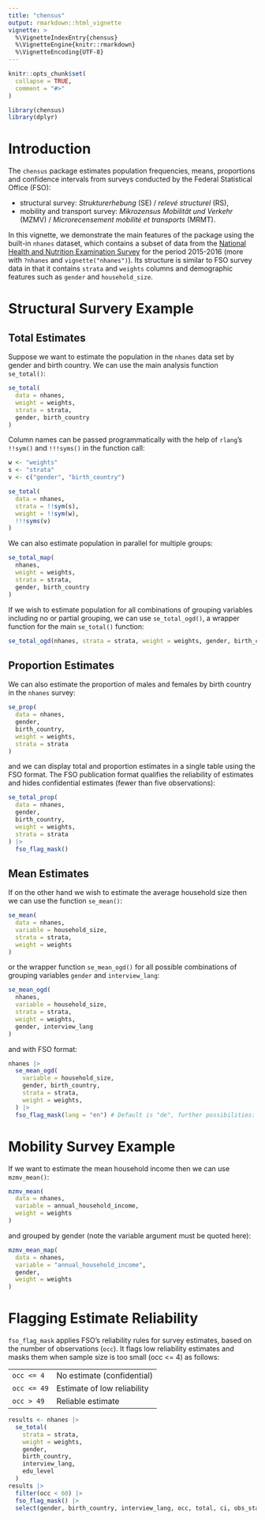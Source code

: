 ```yaml
---
title: "chensus"
output: rmarkdown::html_vignette
vignette: >
  %\VignetteIndexEntry{chensus}
  %\VignetteEngine{knitr::rmarkdown}
  %\VignetteEncoding{UTF-8}
---
```


```r
knitr::opts_chunk$set(
  collapse = TRUE,
  comment = "#>"
)
```

```r
library(chensus)
library(dplyr)
```

# Introduction

The `chensus` package estimates population frequencies, means, proportions and confidence intervals from surveys conducted by the Federal Statistical Office (FSO):

-   structural survey: *Strukturerhebung* (SE) / *relevé structurel* (RS),
-   mobility and transport survey: *Mikrozensus Mobilität und Verkehr* (MZMV) / *Microrecensement mobilité et transports* (MRMT).

In this vignette, we demonstrate the main features of the package using the built-in `nhanes` dataset, which contains a subset of data from the [National Health and Nutrition Examination Survey](https://wwwn.cdc.gov/Nchs/Nhanes/2015-2016/DEMO_I.htm) for the period 2015-2016 (more with `?nhanes` and `vignette("nhanes")`). Its structure is similar to FSO survey data in that it contains `strata` and `weights` columns and demographic features such as `gender` and `household_size`.

# Structural Survery Example

## Total Estimates

Suppose we want to estimate the population in the `nhanes` data set by gender and birth country. We can use the main analysis function `se_total()`:

```r
se_total(
  data = nhanes,
  weight = weights,
  strata = strata,
  gender, birth_country
)
```

Column names can be passed programmatically with the help of `rlang`'s `!!sym()` and `!!!syms()` in the function call:

```r
w <- "weights"
s <- "strata"
v <- c("gender", "birth_country")

se_total(
  data = nhanes,
  strata = !!sym(s),
  weight = !!sym(w),
  !!!syms(v)
)
```

We can also estimate population in parallel for multiple groups:

```r
se_total_map(
  nhanes,
  weight = weights,
  strata = strata,
  gender, birth_country
)
```

If we wish to estimate population for all combinations of grouping variables including no or partial grouping, we can use `se_total_ogd()`, a wrapper function for the main `se_total()` function:

```r
se_total_ogd(nhanes, strata = strata, weight = weights, gender, birth_country)
```

## Proportion Estimates

We can also estimate the proportion of males and females by birth country in the `nhanes` survey:

```r
se_prop(
  data = nhanes,
  gender,
  birth_country,
  weight = weights,
  strata = strata
)
```

and we can display total and proportion estimates in a single table using the FSO format. The FSO publication format qualifies the reliability of estimates and hides confidential estimates (fewer than five observations):

```r
se_total_prop(
  data = nhanes,
  gender,
  birth_country,
  weight = weights,
  strata = strata
) |>
  fso_flag_mask()
```
## Mean Estimates

If on the other hand we wish to estimate the average household size then we can use the function `se_mean()`:

```r
se_mean(
  data = nhanes,
  variable = household_size,
  strata = strata,
  weight = weights
)
```

or the wrapper function `se_mean_ogd()` for all possible combinations of grouping variables `gender` and `interview_lang`:

```r
se_mean_ogd(
  nhanes,
  variable = household_size,
  strata = strata,
  weight = weights,
  gender, interview_lang
)
```

and with FSO format:
```r
nhanes |>
  se_mean_ogd(
    variable = household_size,
    gender, birth_country,
    strata = strata,
    weight = weights,
  ) |>
  fso_flag_mask(lang = "en") # Default is "de", further possibilities: "fr", "it"
```

# Mobility Survey Example

If we want to estimate the mean household income then we can use `mzmv_mean()`:

```r
mzmv_mean(
  data = nhanes,
  variable = annual_household_income,
  weight = weights
)
```

and grouped by gender (note the variable argument must be quoted here):

```r
mzmv_mean_map(
  data = nhanes,
  variable = "annual_household_income",
  gender,
  weight = weights
)
```

# Flagging Estimate Reliability

`fso_flag_mask` applies FSO's reliability rules for survey estimates, based on the number of observations (`occ`). It flags low reliability estimates and masks them when sample size is too small (occ \<= 4) as follows:

|              |                             |
|--------------|-----------------------------|
| `occ <= 4`  | No estimate (confidential)  |
| `occ <= 49` | Estimate of low reliability |
| `occ > 49`  | Reliable estimate           |

```r
results <- nhanes |>
  se_total(
    strata = strata,
    weight = weights,
    gender,
    birth_country,
    interview_lang,
    edu_level
  )
results |>
  filter(occ < 60) |>
  fso_flag_mask() |>
  select(gender, birth_country, interview_lang, occ, total, ci, obs_status)
```
